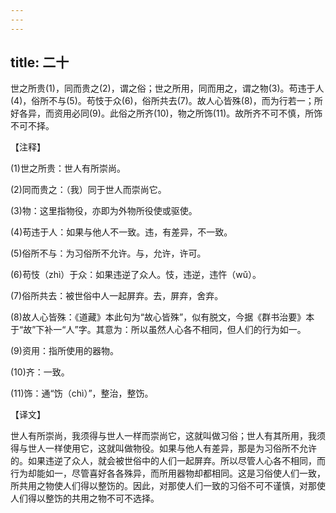 ```yaml
---
---
---
```

title: 二十
---



世之所贵(1)，同而贵之(2)，谓之俗；世之所用，同而用之，谓之物(3)。苟违于人(4)，俗所不与(5)。苟忮于众(6)，俗所共去(7)。故人心皆殊(8)，而为行若一；所好各异，而资用必同(9)。此俗之所齐(10)，物之所饰(11)。故所齐不可不慎，所饰不可不择。

【注释】

(1)世之所贵：世人有所崇尚。

(2)同而贵之：（我）同于世人而崇尚它。

(3)物：这里指物役，亦即为外物所役使或驱使。

(4)苟违于人：如果与他人不一致。违，有差异，不一致。

(5)俗所不与：为习俗所不允许。与，允许，许可。

(6)苟忮（zhì）于众：如果违逆了众人。忮，违逆，违忤（wǔ）。

(7)俗所共去：被世俗中人一起屏弃。去，屏弃，舍弃。

(8)故人心皆殊：《道藏》本此句为“故心皆殊”，似有脱文，今据《群书治要》本于“故”下补一“人”字。其意为：所以虽然人心各不相同，但人们的行为如一。

(9)资用：指所使用的器物。

(10)齐：一致。

(11)饰：通“饬（chì）”，整治，整饬。

【译文】

世人有所崇尚，我须得与世人一样而崇尚它，这就叫做习俗；世人有其所用，我须得与世人一样使用它，这就叫做物役。如果与他人有差异，那是为习俗所不允许的。如果违逆了众人，就会被世俗中的人们一起屏弃。所以尽管人心各不相同，而行为却能如一，尽管喜好各各殊异，而所用器物却都相同。这是习俗使人们一致，所共用之物使人们得以整饬的。因此，对那使人们一致的习俗不可不谨慎，对那使人们得以整饬的共用之物不可不选择。
